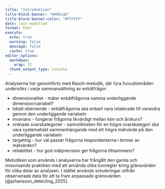 ---
title: "Introduktion"
title-block-banner: "#009ca6"
title-block-banner-color: "#FFFFFF"
date: last-modified
format: html
execute:
  echo: true
  warning: false
  message: false
  cache: true
editor_options: 
  markdown: 
    wrap: 72
  chunk_output_type: console
---

Analyserna har genomförts med Rasch-metodik, där fyra huvudområden undersöks i varje sammansättning av enkätfrågor:

- dimensionalitet - mäter enkätfrågorna samma underliggande dimension/variabel?
- lokalt oberoende - enkätfrågorna ska enbart vara relaterade till varandra genom den underliggande variabeln
- invarians - fungerar frågorna likvärdigt mellan kön och årskurs?
- ordnade svarskategorier - sannolikheten för en högre svarskategori ska vara systematiskt sammanhängande med ett högre mätvärde på den underliggande variabeln
- targeting - hur väl passar frågorna respondenterna i termer av mätvärden?
- reliabilitet - hur god mätprecision ger frågorna tillsammans?

Metodiken som används i analyserna har frångått den gamla och missvisande praktiken med att använda olika tumregler kring gränsvärden för olika delar av analysen. I stället används simuleringar utifrån observerade data för att ta fram anpassade gränsvärden [@johansson_detecting_2025].